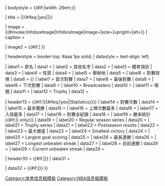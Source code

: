 {{Infobox
| child = {{#ifeq:{{{embed|}}}|yes|yes}}
| bodystyle   = {{#if:{{{wide|}}}|width: 26em;}}

| title       = {{if empty|{{{name|}}}|{{{title|}}}}}|{{#ifeq:{{{embed|}}}|yes||{{PAGENAMEBASE}}}}

| image       = {{#invoke:InfoboxImage|InfoboxImage|image={{if empty|{{{image|}}}|{{{logo|}}}}}|size={{{image_size|}}}|upright={{if empty|{{{image_upright|}}}|1}}|alt={{{alt|}}}}}
| caption     = {{{caption|}}}

| image2      = {{#if:{{{team1logo|}}}{{{team2logo|}}}{{{team3logo|}}}{{{team4logo|}}}|
{{Infobox sports rivalry/array
 | image1 = {{{team1logo|}}} | caption1 = {{{team1|}}}
 | image2 = {{{team2logo|}}} | caption2 = {{{team2|}}}
 | image3 = {{{team3logo|}}} | caption3 = {{{team3|}}}
 | image4 = {{{team4logo|}}} | caption4 = {{{team4|}}}
 }}
}}

| headerstyle = border-top: #aaa 1px solid;
| datastyle   = text-align: left;

| label1      = 原名
|  data1      = {{if empty|{{{native name|}}}|{{{native_name|}}}}}
| label2      = 其他名字
|  data2      = {{if empty|{{{other names|}}}|{{{other_names|}}}}}
| label3      = 體育項目
|  data3      = {{{sport|}}}
| label4      = 性質
|  data4      = {{{type|}}}
| label5      = 舉辦地
|  data5      = {{if empty|{{{city or region|}}}|{{{city_or_region|}}}|{{{locale|}}}}}
| label6      = 對賽球隊
|  data6      = {{if empty|{{{teams involved|}}}|{{{teams_involved|}}}|{{{teams|}}}|{{#if:{{{team1logo|}}}||{{Unbulleted list|{{{team1|}}}|{{{team2|}}}|{{{team3|}}}|{{{team4|}}}}}}}}}
| label7      = 首次對賽
|  data7      = {{if empty|{{{first contested|}}}|{{{first_contested|}}}|{{{firstmeeting|}}}}}
| label8      = 最後對賽
|  data8      = {{{mostrecent|}}}
| label9      = 下次對賽
|  data9      = {{{nextmeeting|}}}
| label10     = Broadcasters
|  data10     = {{{broadcasters|}}}
| label11     = 場館
|  data11     = {{{stadiums|}}}
| label12     = Trophy
|  data12     = {{{trophy|}}}

| header13    = {{#if:{{{total|}}}{{{most wins|}}}{{{most_wins|}}}{{{most player appearances|}}}{{{most_player_appearances|}}}{{{top scorer|}}}{{{top_scorer|}}}{{{alltimerecord|}}}{{{series|}}}{{{regularseason|}}}{{{postseason|}}}{{{largestvictory|}}}{{{largestscoring|}}}{{{longeststreak|}}}{{{longestunbeatenstreak|}}}{{{currentstreak|}}}{{{currentunbeatenstreak|}}}|{{#ifeq:{{{embed|}}}|yes||Statistics}}}}
| label14     = 對賽次數
|  data14     = {{{total|}}}
| label15     = 最多獲勝
|  data15     = {{if empty|{{{most wins|}}}|{{{most_wins|}}}}}
| label16     = 上陣次數最多
|  data16     = {{if empty|{{{most player appearances|}}}|{{{most_player_appearances|}}}}}
| label17     = 入球最多
|  data17     = {{if empty|{{{top scorer|}}}|{{{top_scorer|}}}}}
| label18     = 對賽全紀錄
|  data18     = {{{alltimerecord|}}}
| label19     = 勝率統計 {{#if:{{{league|}}}|({{{league}}} only)}}
|  data19     = {{{series|}}}
| label20     = Regular season series
|  data20     = {{{regularseason|}}}
| label21     = Trophy series
|  data21     = {{if empty|{{{trophy series|}}}|{{{trophy_series|}}}}}
| label22     = Postseason results
|  data22     = {{{postseason|}}}
| label23     = 最大勝差
|  data23     = {{{largestvictory|}}}
| label24     = Smallest victory
|  data24     = {{{smallestvictory|}}}
| label25     = Largest goal scoring
|  data25     = {{{largestscoring|}}}
| label26     = 最長連勝
|  data26     = {{{longeststreak|}}}
| label27     = Longest unbeaten streak
|  data27     = {{{longestunbeatenstreak|}}}
| label28     = 目前連勝
|  data28     = {{{currentstreak|}}}
| label29     = Current unbeaten streak
|  data29     = {{{currentunbeatenstreak|}}}

| header30    = {{#if:{{{section_info|}}}|{{if empty|{{{section_header|}}}|<nowiki />}}}}
|  data31     = {{{section_info|}}}

|  data32     = {{#if:{{{map_location|}}}|{{Location map many|{{{map_location}}}
 | width     = {{{map_width|}}}
 | max_width = 300
 | float     = center
 | border    = infobox
 | caption   = {{{map_caption|}}}
 | alt       = {{{map_alt|}}}
 | relief    = {{{map_relief|}}}

 | label1    = {{if empty|{{{map_label1|}}}|{{{team1|}}}}}
 | position1 = {{{map_label1_position|}}}
 | mark1 = {{{map_mark1|}}}
 | coordinates1 = {{if empty|{{{coordinates1|}}}|{{{coordinates|}}}}}

 | label2    = {{if empty|{{{map_label2|}}}|{{{team2|}}}}}
 | position2 = {{{map_label2_position|}}}
 | mark2 = {{{map_mark2|}}}
 | coordinates2 = {{{coordinates2|}}}

 | label3    = {{if empty|{{{map_label3|}}}|{{{team3|}}}}}
 | position3 = {{{map_label3_position|}}}
 | mark3 = {{{map_mark3|}}}
 | coordinates3 = {{{coordinates3|}}}

 | label4    = {{if empty|{{{map_label4|}}}|{{{team4|}}}}}
 | position4 = {{{map_label4_position|}}}
 | mark4 = {{{map_mark4|}}}
 | coordinates4 = {{{coordinates4|}}}
 }}}}
}}<noinclude>
{{documentation}}
[[Category:体育信息框模板]]
[[Category:NBA信息框模板]]
</noinclude>